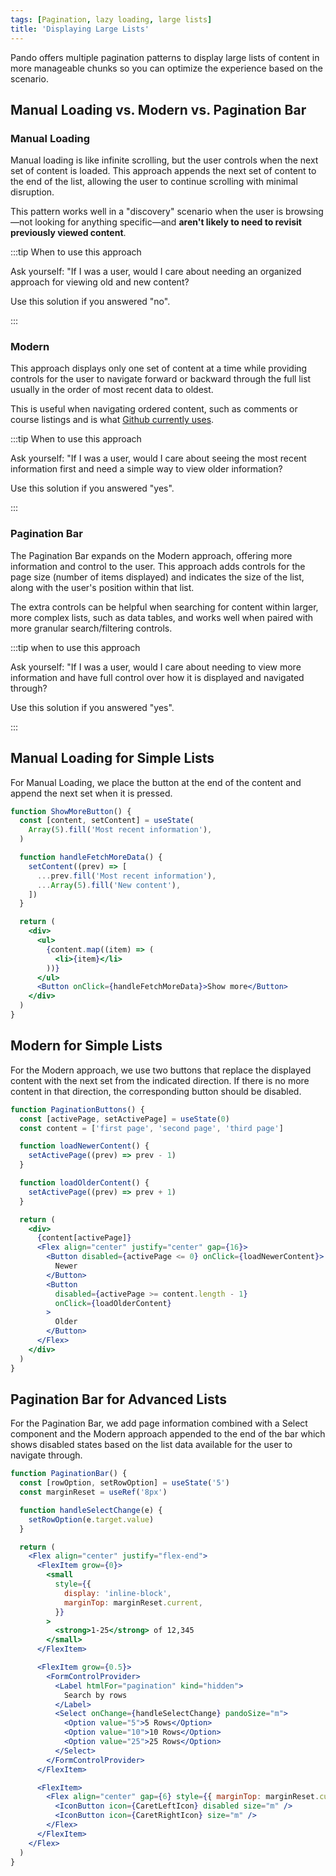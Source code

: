 ```yaml
---
tags: [Pagination, lazy loading, large lists]
title: 'Displaying Large Lists'
---
```


Pando offers multiple pagination patterns to display large lists of content in more manageable chunks so you can optimize the experience based on the scenario.

## Manual Loading vs. Modern vs. Pagination Bar

### Manual Loading

Manual loading is like infinite scrolling, but the user controls when the next set of content is loaded. This approach appends the next set of content to the end of the list, allowing the user to continue scrolling with minimal disruption.

This pattern works well in a "discovery" scenario when the user is browsing&mdash;not looking for anything specific&mdash;and **aren't likely to need to revisit previously viewed content**.

:::tip When to use this approach

Ask yourself: "If I was a user, would I care about needing an organized approach for viewing old and new content?

Use this solution if you answered "no".

:::

### Modern

This approach displays only one set of content at a time while providing controls for the user to navigate forward or backward through the full list usually in the order of most recent data to oldest.

This is useful when navigating ordered content, such as comments or course listings and is what [Github currently uses](https://github.com/pluralsight/pando/commits/main).

:::tip When to use this approach

Ask yourself: "If I was a user, would I care about seeing the most recent information first and need a simple way to view older information?

Use this solution if you answered "yes".

:::

### Pagination Bar

The Pagination Bar expands on the Modern approach, offering more information and control to the user. This approach adds controls for the page size (number of items displayed) and indicates the size of the list, along with the user's position within that list.

The extra controls can be helpful when searching for content within larger, more complex lists, such as data tables, and works well when paired with more granular search/filtering controls.

:::tip when to use this approach

Ask yourself: "If I was a user, would I care about needing to view more information and have full control over how it is displayed and navigated through?

Use this solution if you answered "yes".

:::

## Manual Loading for Simple Lists

For Manual Loading, we place the button at the end of the content and append the next set when it is pressed.

```jsx live
function ShowMoreButton() {
  const [content, setContent] = useState(
    Array(5).fill('Most recent information'),
  )

  function handleFetchMoreData() {
    setContent((prev) => [
      ...prev.fill('Most recent information'),
      ...Array(5).fill('New content'),
    ])
  }

  return (
    <div>
      <ul>
        {content.map((item) => (
          <li>{item}</li>
        ))}
      </ul>
      <Button onClick={handleFetchMoreData}>Show more</Button>
    </div>
  )
}
```

## Modern for Simple Lists

For the Modern approach, we use two buttons that replace the displayed content with the next set from the indicated direction. If there is no more content in that direction, the corresponding button should be disabled.

```jsx live
function PaginationButtons() {
  const [activePage, setActivePage] = useState(0)
  const content = ['first page', 'second page', 'third page']

  function loadNewerContent() {
    setActivePage((prev) => prev - 1)
  }

  function loadOlderContent() {
    setActivePage((prev) => prev + 1)
  }

  return (
    <div>
      {content[activePage]}
      <Flex align="center" justify="center" gap={16}>
        <Button disabled={activePage <= 0} onClick={loadNewerContent}>
          Newer
        </Button>
        <Button
          disabled={activePage >= content.length - 1}
          onClick={loadOlderContent}
        >
          Older
        </Button>
      </Flex>
    </div>
  )
}
```

## Pagination Bar for Advanced Lists

For the Pagination Bar, we add page information combined with a Select component and the Modern approach appended to the end of the bar which shows disabled states based on the list data available for the user to navigate through.

```jsx live
function PaginationBar() {
  const [rowOption, setRowOption] = useState('5')
  const marginReset = useRef('8px')

  function handleSelectChange(e) {
    setRowOption(e.target.value)
  }

  return (
    <Flex align="center" justify="flex-end">
      <FlexItem grow={0}>
        <small
          style={{
            display: 'inline-block',
            marginTop: marginReset.current,
          }}
        >
          <strong>1-25</strong> of 12,345
        </small>
      </FlexItem>

      <FlexItem grow={0.5}>
        <FormControlProvider>
          <Label htmlFor="pagination" kind="hidden">
            Search by rows
          </Label>
          <Select onChange={handleSelectChange} pandoSize="m">
            <Option value="5">5 Rows</Option>
            <Option value="10">10 Rows</Option>
            <Option value="25">25 Rows</Option>
          </Select>
        </FormControlProvider>
      </FlexItem>

      <FlexItem>
        <Flex align="center" gap={6} style={{ marginTop: marginReset.current }}>
          <IconButton icon={CaretLeftIcon} disabled size="m" />
          <IconButton icon={CaretRightIcon} size="m" />
        </Flex>
      </FlexItem>
    </Flex>
  )
}
```
